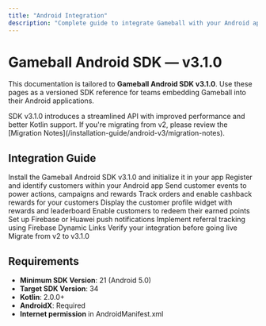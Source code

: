 ```yaml
---
title: "Android Integration"
description: "Complete guide to integrate Gameball with your Android application using SDK v3.1.0"
---
```


# Gameball Android SDK — v3.1.0

This documentation is tailored to **Gameball Android SDK v3.1.0**. Use these pages as a versioned SDK reference for teams embedding Gameball into their Android applications.

<Info>
SDK v3.1.0 introduces a streamlined API with improved performance and better Kotlin support. If you're migrating from v2, please review the [Migration Notes](/installation-guide/android-v3/migration-notes).
</Info>

## Integration Guide

<CardGroup cols={2}>
  <Card title="Getting Started" icon="rocket" href="/installation-guide/android-v3/getting-started">
    Install the Gameball Android SDK v3.1.0 and initialize it in your app
  </Card>

  <Card title="Initialize Customer Profile" icon="user" href="/installation-guide/android-v3/initialize-profile">
    Register and identify customers within your Android app
  </Card>

  <Card title="Track Customer Events" icon="chart-line" href="/installation-guide/android-v3/track-events">
    Send customer events to power actions, campaigns and rewards
  </Card>

  <Card title="Track Orders & Cashback" icon="dollar-sign" href="/installation-guide/android-v3/track-orders">
    Track orders and enable cashback rewards for your customers
  </Card>

  <Card title="Show Profile Widget" icon="window" href="/installation-guide/android-v3/show-profile">
    Display the customer profile widget with rewards and leaderboard
  </Card>

  <Card title="Integrate Redemption" icon="gift" href="/installation-guide/android-v3/integrate-redemption">
    Enable customers to redeem their earned points
  </Card>

  <Card title="Push Notifications" icon="bell" href="/installation-guide/android-v3/push-notifications">
    Set up Firebase or Huawei push notifications
  </Card>

  <Card title="Track Referrals" icon="users" href="/installation-guide/android-v3/track-referrals">
    Implement referral tracking using Firebase Dynamic Links
  </Card>

  <Card title="Go-Live Checklist" icon="check" href="/installation-guide/android-v3/go-live-checklist">
    Verify your integration before going live
  </Card>

  <Card title="Migration Notes" icon="arrow-right" href="/installation-guide/android-v3/migration-notes">
    Migrate from v2 to v3.1.0
  </Card>
</CardGroup>

## Requirements

- **Minimum SDK Version**: 21 (Android 5.0)
- **Target SDK Version**: 34
- **Kotlin**: 2.0.0+
- **AndroidX**: Required
- **Internet permission** in AndroidManifest.xml

